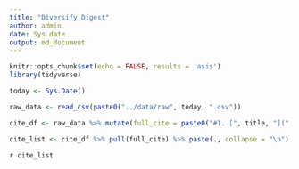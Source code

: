 ```yaml
---
title: "Diversify Digest"
author: admin
date: Sys.date
output: md_document
---
```


```r
knitr::opts_chunk$set(echo = FALSE, results = 'asis')
library(tidyverse)

today <- Sys.Date()

raw_data <- read_csv(paste0("../data/raw", today, ".csv"))

cite_df <- raw_data %>% mutate(full_cite = paste0("#1. [", title, "](", url, ") ", author))

cite_list <- cite_df %>% pull(full_cite) %>% paste(., collapse = "\n")

```

`r cite_list`

